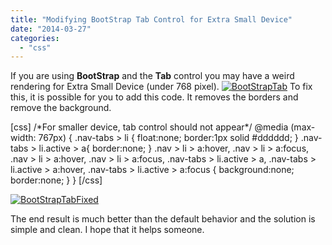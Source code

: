 ```yaml
---
title: "Modifying BootStrap Tab Control for Extra Small Device"
date: "2014-03-27"
categories: 
  - "css"
---
```


If you are using **BootStrap** and the **Tab** control you may have a weird rendering for Extra Small Device (under 768 pixel). [![BootStrapTab](http://patrickdesjardins.com/blog/wp-content/uploads/2014/03/BootStrapTab-400x180.png)](http://patrickdesjardins.com/blog/modifying-bootstrap-tab-control-for-extra-small-device/bootstraptab) To fix this, it is possible for you to add this code. It removes the borders and remove the background.

[css] /\*For smaller device, tab control should not appear\*/ @media (max-width: 767px) { .nav-tabs > li { float:none; border:1px solid #dddddd; } .nav-tabs > li.active > a{ border:none; } .nav > li > a:hover, .nav > li > a:focus, .nav > li > a:hover, .nav > li > a:focus, .nav-tabs > li.active > a, .nav-tabs > li.active > a:hover, .nav-tabs > li.active > a:focus { background:none; border:none; } } [/css]

[![BootStrapTabFixed](http://patrickdesjardins.com/blog/wp-content/uploads/2014/03/BootStrapTabFixed-400x262.png)](http://patrickdesjardins.com/blog/modifying-bootstrap-tab-control-for-extra-small-device/bootstraptabfixed)

The end result is much better than the default behavior and the solution is simple and clean. I hope that it helps someone.
